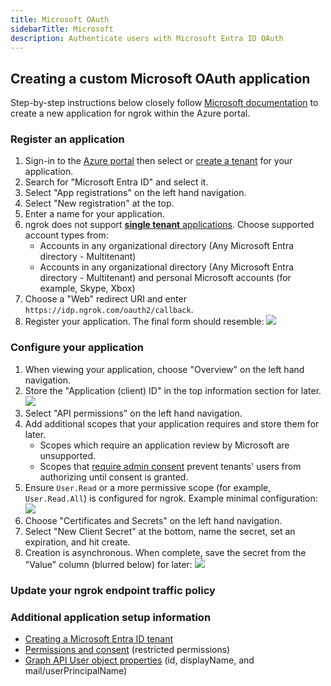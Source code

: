 ```yaml
---
title: Microsoft OAuth
sidebarTitle: Microsoft
description: Authenticate users with Microsoft Entra ID OAuth
---
```




## Creating a custom Microsoft OAuth application

Step-by-step instructions below closely follow [Microsoft documentation](https://learn.microsoft.com/en-us/entra/identity-platform/quickstart-register-app) to create a new application for ngrok within the Azure portal.

### Register an application

1. Sign-in to the [Azure portal](https://portal.azure.com/) then select or [create a tenant](https://learn.microsoft.com/en-us/entra/identity-platform/quickstart-create-new-tenant) for your application.
2. Search for "Microsoft Entra ID" and select it.
3. Select "App registrations" on the left hand navigation.
4. Select "New registration" at the top.
5. Enter a name for your application.
6. ngrok does not support [**single tenant** applications](https://learn.microsoft.com/en-us/entra/identity-platform/single-and-multi-tenant-apps). Choose supported account types from:
    - Accounts in any organizational directory (Any Microsoft Entra directory - Multitenant)
    - Accounts in any organizational directory (Any Microsoft Entra directory - Multitenant) and personal Microsoft accounts (for example, Skype, Xbox)
7. Choose a "Web" redirect URI and enter `https://idp.ngrok.com/oauth2/callback`.
8. Register your application. The final form should resemble: ![](/img/howto/oauth/1-microsoft-create_app.png)

### Configure your application

1. When viewing your application, choose "Overview" on the left hand navigation.
2. Store the "Application (client) ID" in the top information section for later. ![](/img/howto/oauth/2-microsoft-app_overview.png)
3. Select "API permissions" on the left hand navigation.
4. Add additional scopes that your application requires and store them for later.
    - Scopes which require an application review by Microsoft are unsupported.
    - Scopes that [require admin consent](https://learn.microsoft.com/en-us/entra/identity-platform/permissions-consent-overview#admin-restricted-permissions) prevent tenants' users from authorizing until consent is granted.
5. Ensure `User.Read` or a more permissive scope (for example, `User.Read.All`) is configured for ngrok. Example minimal configuration: ![](/img/howto/oauth/3-microsoft-api_permissions.png)
6. Choose "Certificates and Secrets" on the left hand navigation.
7. Select "New Client Secret" at the bottom, name the secret, set an expiration, and hit create.
8. Creation is asynchronous. When complete, save the secret from the "Value" column (blurred below) for later: ![](/img/howto/oauth/4-microsoft-client_secret.png)

### Update your ngrok endpoint traffic policy

<UpdatePolicyInstructions />

<Microsoft />

<ConfigAccessControl />

### Additional application setup information

- [Creating a Microsoft Entra ID tenant](https://learn.microsoft.com/en-us/entra/identity-platform/quickstart-create-new-tenant)
- [Permissions and consent](https://learn.microsoft.com/en-us/entra/identity-platform/permissions-consent-overview#admin-restricted-permissions) (restricted permissions)
- [Graph API User object properties](https://developers.facebook.com/docs/facebook-login/handling-declined-permissions#reprompt) (id, displayName, and mail/userPrincipalName)
